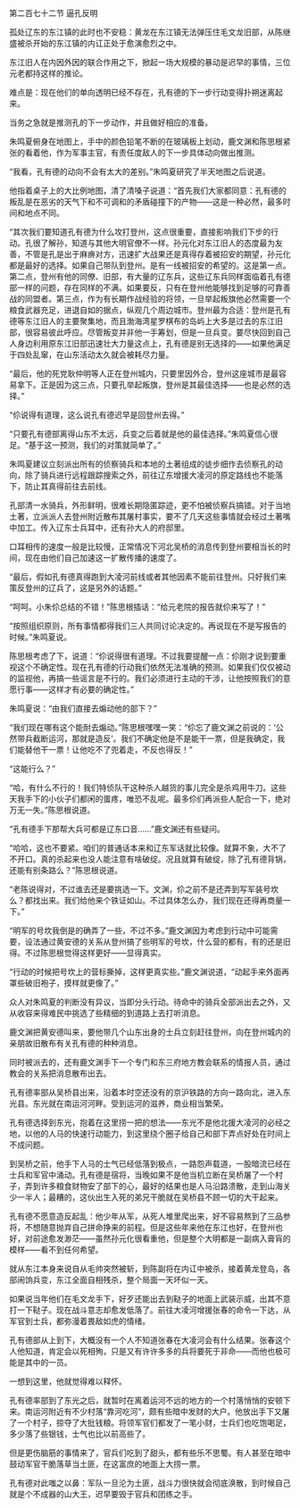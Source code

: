 

第二百七十二节 逼孔反明

孤处辽东的东江镇的此时也不安稳：黄龙在东江镇无法弹压住毛文龙旧部，从陈继盛被杀开始的东江镇的内讧正处于愈演愈烈之中。

东江旧人在内因外因的联合作用之下，掀起一场大规模的暴动是迟早的事情，三位元老都持这样的推论。

难点是：现在他们的单向透明已经不存在，孔有德的下一步行动变得扑朔迷离起来。

当务之急就是推测孔的下一步动作，并且做好相应的准备。

朱鸣夏俯身在地图上，手中的颜色铅笔不断的在玻璃板上划动，鹿文渊和陈思根紧张的看着他，作为军事主官，有责任度敌人的下一步具体动向做出推测。

“我看，孔有德的动向不会有太大的差别。”朱鸣夏研究了半天地图之后说道。

他指着桌子上的大比例地图，清了清嗓子说道：“首先我们大家都同意：孔有德的叛乱是在恶劣的天气下和不可调和的矛盾碰撞下的产物――这是一种必然，最多时间和地点不同。

“其次我们要知道孔有德为什么攻打登州，这点很重要，直接影响我们下步的行动。孔很了解孙，知道与其他大明官僚不一样。孙元化对东江旧人的态度最为友善，不管是孔是出于麻痹对方，迅速扩大战果还是真得存着被招安的期望，孙元化都是最好的选择。如果自己带队到登州。是有一线被招安的希望的。这是第一点。第二点，登州有他的同僚、旧部，有大量的辽东兵，这些辽东兵同样面临着孔有德部一样的问题，存在同样的不满。如果要反，只有在登州他能够找到足够的可靠善战的同盟者。第三点，作为有长期作战经验的将领，一旦举起叛旗他必然需要一个粮食武器充足，进退自如的据点，纵观几个周边城市。登州最为合适：登州是孔有德等东江旧人的主要聚集地，而且渤海湾星罗棋布的岛屿上大多是过去的东江旧部，很容易彼此呼应。尽管叛变并非他一手筹划，但是一旦兵变。要尽快回到自己人身边利用原东江旧部迅速壮大力量这点上，孔有德是别无选择的――如果他满足于四处乱窜，在山东活动太久就会被耗尽力量。

“最后，他的死党耿仲明等人正在登州城内，只要里因外合，登州这座城市是最容易拿下。正是因为这三点，只要孔举起叛旗，登州是其最佳选择――也是必然的选择。”

“伱说得有道理，这么说孔有德迟早是回登州去得。”

“只要孔有德部离得山东不太远，兵变之后着就是他的最佳选择。”朱鸣夏信心很足。“基于这一预测，我们的对策就简单了。”

朱鸣夏建议立刻派出所有的侦察骑兵和本地的土著组成的徒步细作去侦察孔的动向，除了骑兵进行远程跟踪搜索之外，前往辽东增援大凌河的原定路线也不能落下，防止其真得前往去前线。

孔部清一水骑兵，外形鲜明，很难长期隐匿踪迹，更不怕被侦察兵搞错。对于当地土著，立派派人去登州附近散布其屠村事实，要不了几天这些事情就会经过土著嘴中加工。传入辽东士兵耳中，还有孙大人的府邸里。

口耳相传的速度一般是比较慢，正常情况下河北吴桥的消息传到登州要相当长的时间，现在由他们自己加速这一扩散传播的速度了。

“最后，假如孔有德真得跑到大凌河前线或者其他因素不能前往登州。只好我们来策反登州的辽兵了，这是另外的话题。”

“呵呵。小朱伱总结的不错！”陈思根插话：“给元老院的报告就伱来写了！”

“按照组织原则，所有事情都得我们三人共同讨论决定的。再说现在不是写报告的时候。”朱鸣夏说。

陈思根考虑了下，说道：“伱说得很有道理。不过我要提醒一点：伱刚才说到要重视这个不确定性。现在孔有德的行动我们依然无法准确的预测。如果我们仅仅被动的监视他，再搞一些谣言是不行的。我们必须进行主动的干涉，让他按照我们的意愿行事――这样才有必要的确定性。”

朱鸣夏说：“由我们直接去煽动他的部下？”

“我们现在哪有这个能耐去煽动。”陈思根嘿嘿一笑：“伱忘了鹿文渊之前说的：‘公然带兵截断运河，那就是造反’。我们不确定他是不是能干一票，但是我确定，我们能替他干一票！让他吃不了兜着走，不反也得反！”

“这能行么？”

“哈，有什么不行的！我们特侦队干这种杀人越货的事儿完全是杀鸡用牛刀。这些天我手下的小伙子们都闲的蛋疼，唯恐不乱呢。最多伱们再派些人配合一下，绝对万无一失。”陈思根说道。

“孔有德手下那帮大兵可都是辽东口音……”鹿文渊还有些疑问。

“哈哈，这也不要紧。咱们的普通话本来和辽东军话就比较像。就算不象，大不了不开口。真的杀起来也没人能注意有啥破绽。况且就算有破绽，除了孔有德背锅，还能有别条路么？”陈思根说道。

“老陈说得对，不过谁去还是要挑选一下。文渊，伱之前不是还弄到写军装号坎么？都找出来。我们给他来个铁证如山。不过具体怎么办，我们现在还得再商量一下。”

“明军的号坎我倒是的确弄了一些，不过不多。”鹿文渊因为考虑到行动中可能需要，设法通过黄安德的关系从登州搞了些明军的号坎，什么营的都有，有的还是旧得。不过陈思根觉得这样更好――显得真实。

“行动的时候把号坎上的营标撕掉，这样更真实些。”鹿文渊说道，“动起手来外面再罩些破旧袍子，摸样就更像了。”

众人对朱鸣夏的判断没有异议，当即分头行动。待命中的骑兵全部派出去之外，又从收容来得难民中挑选了些精细的到道路上去打听消息。

鹿文渊把黄安德叫来，要他带几个山东出身的士兵立刻赶往登州，向在登州城内的亲朋故旧散布有关孔有德的种种消息。

同时被派去的，还有鹿文渊手下一个专门和东三府地方教会联系的情报人员，通过教会的关系把消息散布出去。

孔有德率部从吴桥县出来，沿着本时空还没有的京沪铁路的方向一路向北，进入东光县。东光就在南运河河畔。受到运河的滋养，商业相当繁荣。

孔有德选择到东光，抱着在这里捞一把的想法――东光不是他北援大凌河的必经之地，以他的人马的快速行动能力，到这里绕个圈子给自己和部下弄点好处在时间上不成问题。

到吴桥之前，他手下人马的士气已经低落到极点，一路怨声载道，一股暗流已经在士兵和军官中涌动。孔有德是宿将，当晚如果不是他当机立断在吴桥屠了一个村子，弄到许多粮食财物安了部下的心，最好的结果也是人马沿路溃散，走到山海关少一半人；最糟的，这伙出生入死的弟兄干脆就在吴桥县不顾一切的大干起来。

孔有德不愿意造反起乱：他少年从军，从死人堆里爬出来，好不容易熬到了三品参将，不想随意抛弃自己拼命挣来的前程。但是这些年来他在东江也好，在登州也好，对前途愈发渺茫――虽然孙元化很看重他，但是整个大明都是一副病入膏肓的模样――看不到任何希望。

就从东江本身来说自从毛帅突然被斩，到陈副将在内讧中被杀，接着黄龙登岛，各部闹饷兵变，东江全面自相残杀，整个局面一天坏似一天。

如果说当年他们在毛文龙手下，好歹还能出去到鞑子的地面上武装示威，出其不意打一下鞑子。现在战斗意志却愈发低落了。前往大凌河增援张春的命令一下达，从军官到士兵，都弥漫着畏敌如虎的情绪。

孔有德部从上到下，大概没有一个人不知道张春在大凌河会有什么结果。张春这个人他知道，肯定会以死相殉，只是又有许许多多的兵将要死于非命――而他也极可能是其中的一员。

一想到这里，他就觉得难以释怀。

孔有德率部到了东光之后，就暂时在离着运河不远的地方的一个村落悄悄的安顿下来。南运河附近有不少村落“靠河吃河”，颇有些暗中发财的大户。他放出手下又屠了一个村子，掠夺了大批钱粮。将领军官们都发了一笔小财，士兵们也吃饱喝足，多少落了些银钱，士气也比以前高些了。

但是更伤脑筋的事情来了，官兵们吃到了甜头，都有些乐不思蜀。有人甚至在暗中鼓动军官干脆落草当土匪，在这富庶的地面上大捞一票。

孔有德对此嗤之以鼻：军队一旦沦为土匪，战斗力很快就会彻底涣散，到时候自己就是个不成器的山大王，迟早要毁于官兵和团练之手。

